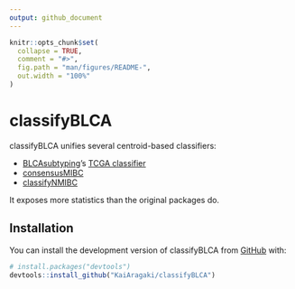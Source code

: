 ```yaml
---
output: github_document
---
```


<!-- README.md is generated from README.Rmd. Please edit that file -->

```r
knitr::opts_chunk$set(
  collapse = TRUE,
  comment = "#>",
  fig.path = "man/figures/README-",
  out.width = "100%"
)
```

# classifyBLCA

<!-- badges: start -->
<!-- badges: end -->

classifyBLCA unifies several centroid-based classifiers:

- [BLCAsubtyping](https://github.com/cit-bioinfo/BLCAsubtyping)'s [TCGA classifier](https://github.com/cit-bioinfo/BLCAsubtyping/blob/db0f5ad1e82a072ef6117e6b710f515dff85374a/R/bladderCancerSubtypingSystems.R#L234)
- [consensusMIBC](https://github.com/cit-bioinfo/consensusMIBC)
- [classifyNMIBC](https://github.com/sialindskrog/classifyNMIBC)

It exposes more statistics than the original packages do.

## Installation

You can install the development version of classifyBLCA from [GitHub](https://github.com/) with:

``` r
# install.packages("devtools")
devtools::install_github("KaiAragaki/classifyBLCA")
```
